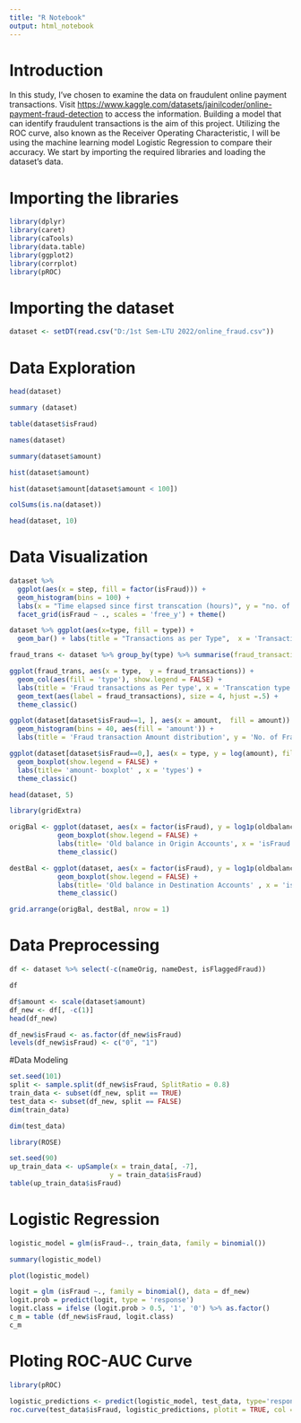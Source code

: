 ```yaml
---
title: "R Notebook"
output: html_notebook
---
```


# Introduction

In this study, I've chosen to examine the data on fraudulent online payment transactions. Visit <https://www.kaggle.com/datasets/jainilcoder/online-payment-fraud-detection> to access the information. Building a model that can identify fraudulent transactions is the aim of this project. Utilizing the ROC curve, also known as the Receiver Operating Characteristic, I will be using the machine learning model Logistic Regression to compare their accuracy. We start by importing the required libraries and loading the dataset's data.

# Importing the libraries
```r
library(dplyr)
library(caret) 
library(caTools)
library(data.table)
library(ggplot2)    
library(corrplot)
library(pROC)
```

# Importing the dataset

```r
dataset <- setDT(read.csv("D:/1st Sem-LTU 2022/online_fraud.csv"))
```

# Data Exploration

```r
head(dataset)
```
```r
summary (dataset)
```


```r
table(dataset$isFraud)
```

```r
names(dataset)
```
```r
summary(dataset$amount)
```

```r
hist(dataset$amount)
```
```r
hist(dataset$amount[dataset$amount < 100])
```
```r
colSums(is.na(dataset))
```
```r
head(dataset, 10)
```

# Data Visualization

```r
dataset %>%
  ggplot(aes(x = step, fill = factor(isFraud))) + 
  geom_histogram(bins = 100) + 
  labs(x = "Time elapsed since first transcation (hours)", y = "no. of transactions", title = "Distribution of transactions across time") +
  facet_grid(isFraud ~ ., scales = 'free_y') + theme()
```


```r
dataset %>% ggplot(aes(x=type, fill = type)) +
  geom_bar() + labs(title = "Transactions as per Type",  x = 'Transaction Type' , y = 'No of transactions' ) +  theme_classic()
```

```r
fraud_trans <- dataset %>% group_by(type) %>% summarise(fraud_transactions = sum(isFraud))

ggplot(fraud_trans, aes(x = type,  y = fraud_transactions)) +
  geom_col(aes(fill = 'type'), show.legend = FALSE) +
  labs(title = 'Fraud transactions as Per type', x = 'Transcation type', y = 'No of Fraud Transactions') +
  geom_text(aes(label = fraud_transactions), size = 4, hjust =.5) +
  theme_classic()
```

```r
ggplot(dataset[dataset$isFraud==1, ], aes(x = amount,  fill = amount)) +
  geom_histogram(bins = 40, aes(fill = 'amount')) +
  labs(title = 'Fraud transaction Amount distribution', y = 'No. of Fraud transacts', x = 'Amount in BDT')
```

```r
ggplot(dataset[dataset$isFraud==0,], aes(x = type, y = log(amount), fill = type)) +
  geom_boxplot(show.legend = FALSE) +
  labs(title= 'amount- boxplot' , x = 'types') +
  theme_classic()
```


```r
head(dataset, 5)
```

```r
library(gridExtra)
```

```r
origBal <- ggplot(dataset, aes(x = factor(isFraud), y = log1p(oldbalanceOrg), fill = factor(isFraud))) +
            geom_boxplot(show.legend = FALSE) +
            labs(title= 'Old balance in Origin Accounts', x = 'isFraud') +
            theme_classic()

destBal <- ggplot(dataset, aes(x = factor(isFraud), y = log1p(oldbalanceDest), fill = factor(isFraud))) +
            geom_boxplot(show.legend = FALSE) +
            labs(title= 'Old balance in Destination Accounts' , x = 'isFraud') +
            theme_classic()

grid.arrange(origBal, destBal, nrow = 1)
```

# Data Preprocessing


```r
df <- dataset %>% select(-c(nameOrig, nameDest, isFlaggedFraud))
```

```r
df
```
```r
df$amount <- scale(dataset$amount)
df_new <- df[, -c(1)]
head(df_new)
```


```r
df_new$isFraud <- as.factor(df_new$isFraud)
levels(df_new$isFraud) <- c("0", "1")
```

#Data Modeling

```r
set.seed(101)
split <- sample.split(df_new$isFraud, SplitRatio = 0.8)
train_data <- subset(df_new, split == TRUE)
test_data <- subset(df_new, split == FALSE)
dim(train_data)
```

```r
dim(test_data)
```
```r
library(ROSE)
```

```r
set.seed(90)
up_train_data <- upSample(x = train_data[, -7],
                         y = train_data$isFraud)
table(up_train_data$isFraud)
```


# Logistic Regression

```r
logistic_model = glm(isFraud~., train_data, family = binomial())

```

```r
summary(logistic_model)
```

```r
plot(logistic_model)
```




```r
logit = glm (isFraud ~., family = binomial(), data = df_new)
logit.prob = predict(logit, type = 'response')
logit.class = ifelse (logit.prob > 0.5, '1', '0') %>% as.factor()
c_m = table (df_new$isFraud, logit.class)
c_m

```

# Ploting ROC-AUC Curve

```r
library(pROC)
```
```r
logistic_predictions <- predict(logistic_model, test_data, type='response')
roc.curve(test_data$isFraud, logistic_predictions, plotit = TRUE, col = "blue")
```



















